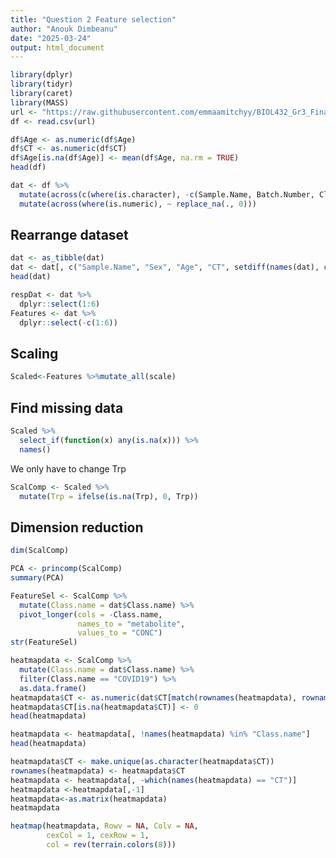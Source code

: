 ```yaml
---
title: "Question 2 Feature selection"
author: "Anouk Dimbeanu"
date: "2025-03-24"
output: html_document
---
```


```r
library(dplyr)
library(tidyr)
library(caret)
library(MASS) 
url <- "https://raw.githubusercontent.com/emmaamitchyy/BIOL432_Gr3_Final/refs/heads/main/Data_Input/RawData.csv"
df <- read.csv(url)

```

```r
df$Age <- as.numeric(df$Age)
df$CT <- as.numeric(df$CT)
df$Age[is.na(df$Age)] <- mean(df$Age, na.rm = TRUE) 
head(df)

```

```r
dat <- df %>%
  mutate(across(c(where(is.character), -c(Sample.Name, Batch.Number, Class.name, Sex, CT, Age)), as.numeric)) %>%
  mutate(across(where(is.numeric), ~ replace_na(., 0))) 
```


## Rearrange dataset 

```r
dat <- as_tibble(dat) 
dat <- dat[, c("Sample.Name", "Sex", "Age", "CT", setdiff(names(dat), c("Sample.Name", "Sex", "Age", "CT")))]
head(dat)
```
```r
respDat <- dat %>% 
  dplyr::select(1:6)
Features <- dat %>% 
  dplyr::select(-c(1:6))
```

## Scaling

```R
Scaled<-Features %>%mutate_all(scale)
```


## Find missing data

```r
Scaled %>%
  select_if(function(x) any(is.na(x))) %>%
  names()
```
 
 We only have to change Trp

```r
ScalComp <- Scaled %>% 
  mutate(Trp = ifelse(is.na(Trp), 0, Trp))
```


## Dimension reduction

```r
dim(ScalComp)
```
```r
PCA <- princomp(ScalComp)
summary(PCA)
```

```r
FeatureSel <- ScalComp %>%
  mutate(Class.name = dat$Class.name) %>%
  pivot_longer(cols = -Class.name,
               names_to = "metabolite",
               values_to = "CONC")
str(FeatureSel) 
```


```r
heatmapdata <- ScalComp %>%
  mutate(Class.name = dat$Class.name) %>%
  filter(Class.name == "COVID19") %>%
  as.data.frame()
heatmapdata$CT <- as.numeric(dat$CT[match(rownames(heatmapdata), rownames(dat))])
heatmapdata$CT[is.na(heatmapdata$CT)] <- 0
head(heatmapdata)
```

```r
heatmapdata <- heatmapdata[, !names(heatmapdata) %in% "Class.name"]
head(heatmapdata)
```

```r
heatmapdata$CT <- make.unique(as.character(heatmapdata$CT))
rownames(heatmapdata) <- heatmapdata$CT
heatmapdata <- heatmapdata[, -which(names(heatmapdata) == "CT")]
heatmapdata <-heatmapdata[,-1]
heatmapdata<-as.matrix(heatmapdata)
heatmapdata
```

```r
heatmap(heatmapdata, Rowv = NA, Colv = NA,
        cexCol = 1, cexRow = 1,
        col = rev(terrain.colors(8)))
```

